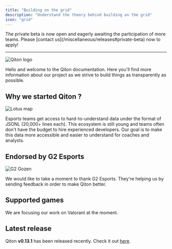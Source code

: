 ```yaml
---
title: "Building on the grid"
description: "Understand the theory behind building on the grid"
icon: "grid"
---
```


<Info>
    The private beta is now open and eagerly awaiting the participation of more teams.
    Please [contact us](/miscellaneous/releases#private-beta) now to apply!
</Info>

---

<Frame>
    <img
        src="./images/qiton_logo.jpg"
        alt="Qiton logo"
    />
</Frame>

Hello and welcome to the Qiton documentation.
Here you'll find more information about our project as we strive to build things as transparently as possible.

## Why we started Qiton ?

<Frame>
    <img
        src="./images/lotus_map.jpg"
        alt="Lotus map"
    />
</Frame>

Esports teams get access to hard-to-understand data under the format of JSONL (20,000+ lines each).
This ecosystem is still young and teams often don't have the budget to hire experienced developers.
Our goal is to make this data more accessible and easier to understand for coaches and analysts.

## Endorsed by G2 Esports

<Frame>
    <img
        src="./images/g2_gozen.jpg"
        alt="G2 Gozen"
    />
</Frame>

We would like to take a moment to thank G2 Esports.
They're helping us by sending feedback in order to make Qiton better.

## Supported games

We are focusing our work on Valorant at the moment.

## Latest release

Qiton **v0.13.1** has been released recently. Check it out [here](/miscellaneous/releases#v0-13-1).
